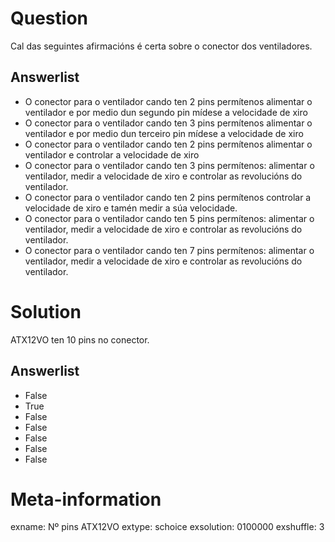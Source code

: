 Question
========
Cal das seguintes afirmacións é certa sobre o conector dos ventiladores. 


Answerlist
----------
*  O conector para o ventilador cando ten 2 pins permítenos alimentar o ventilador e por medio dun segundo pin mídese a velocidade de xiro
*  O conector para o ventilador cando ten 3 pins permítenos alimentar o ventilador e por medio dun terceiro pin mídese a velocidade de xiro
*  O conector para o ventilador cando ten 2 pins permítenos alimentar o ventilador e controlar a  velocidade de xiro
*  O conector para o ventilador cando ten 3 pins permítenos: alimentar o ventilador, medir a velocidade de xiro e controlar as revolucións do ventilador.
*  O conector para o ventilador cando ten 2 pins permítenos controlar a velocidade de xiro e tamén medir a súa velocidade.  
*  O conector para o ventilador cando ten 5 pins permítenos: alimentar o ventilador, medir a velocidade de xiro e controlar as revolucións do ventilador.
*  O conector para o ventilador cando ten 7 pins permítenos: alimentar o ventilador, medir a velocidade de xiro e controlar as revolucións do ventilador.

Solution
========
ATX12VO ten 10 pins no conector. 

Answerlist
----------
* False
* True
* False
* False
* False
* False
* False


Meta-information
================
exname: Nº pins ATX12VO
extype: schoice
exsolution: 0100000
exshuffle: 3
